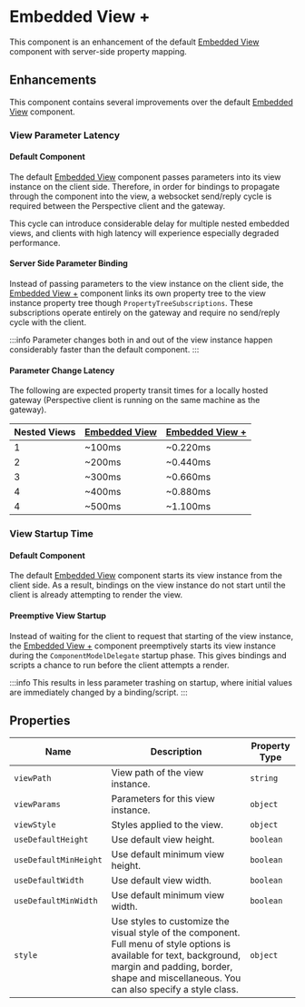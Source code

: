 # Embedded View +

This component is an enhancement of the default [Embedded View] component with server-side property mapping.

## Enhancements

This component contains several improvements over the default [Embedded View] component.

### View Parameter Latency

#### Default Component
The default [Embedded View] component passes parameters into its view instance on the client side.
Therefore, in order for bindings to propagate through the component into the view, a websocket send/reply cycle is required between the Perspective client and the gateway.

This cycle can introduce considerable delay for multiple nested embedded views, and clients with high latency will experience especially degraded performance.

#### Server Side Parameter Binding
Instead of passing parameters to the view instance on the client side, the [Embedded View +] component links its own property tree to the view instance property tree though `PropertyTreeSubscriptions`.
These subscriptions operate entirely on the gateway and require no send/reply cycle with the client.

:::info
Parameter changes both in and out of the view instance happen considerably faster than the default component.
:::


#### Parameter Change Latency

The following are expected property transit times for a locally hosted gateway (Perspective client is running on the same machine as the gateway).

<APITable>

| Nested Views | [Embedded View] | [Embedded View +] |
| -- | -- | -- |
| 1 | ~100ms | ~0.220ms |
| 2 | ~200ms | ~0.440ms |
| 3 | ~300ms | ~0.660ms |
| 4 | ~400ms | ~0.880ms |
| 4 | ~500ms | ~1.100ms |

</APITable>


### View Startup Time

#### Default Component
The default [Embedded View] component starts its view instance from the client side.
As a result, bindings on the view instance do not start until the client is already attempting to render the view.

#### Preemptive View Startup
Instead of waiting for the client to request that starting of the view instance, the [Embedded View +] component preemptively starts its view instance during the `ComponentModelDelegate` startup phase.
This gives bindings and scripts a chance to run before the client attempts a render.

:::info
This results in less parameter trashing on startup, where initial values are immediately changed by a binding/script.
:::


## Properties

<APITable>

| Name | Description | Property Type |
| -- | -- | -- |
| `viewPath` | View path of the view instance. | `string` |
| `viewParams` | Parameters for this view instance. | `object` | 
| `viewStyle` | Styles applied to the view. | `object` |
| `useDefaultHeight` | Use default view height. | `boolean` |
| `useDefaultMinHeight` | Use default minimum view height. | `boolean` |
| `useDefaultWidth` | Use default view width. | `boolean` |
| `useDefaultMinWidth` | Use default minimum view width. | `boolean` |
| `style` | Use styles to customize the visual style of the component. Full menu of style options is available for text, background, margin and padding, border, shape and miscellaneous. You can also specify a style class. | `object` | 

</APITable>


[Embedded View]: https://www.docs.inductiveautomation.com/docs/8.1/appendix/components/perspective-components/perspective-embedding-palette/perspective-embedded-view
[Embedded View +]: ./